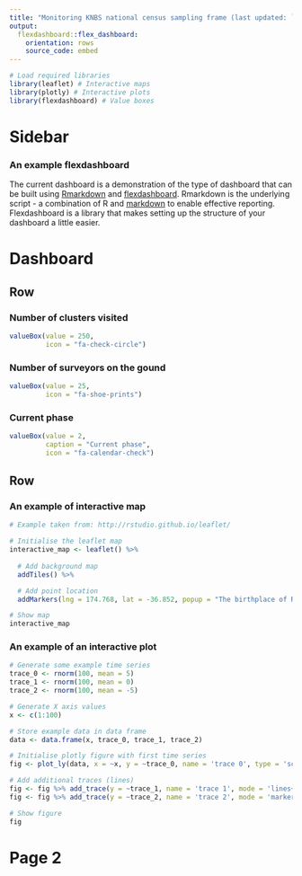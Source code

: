 ---
title: "Monitoring KNBS national census sampling frame (last updated: `r format(Sys.Date(), '%d %b %Y')`)"
output: 
  flexdashboard::flex_dashboard:
    orientation: rows
    source_code: embed
---

```{r preparation}
# Load required libraries
library(leaflet) # Interactive maps
library(plotly) # Interactive plots
library(flexdashboard) # Value boxes
```

Sidebar {.sidebar}
=======================================================================

### An example flexdashboard

The current dashboard is a demonstration of the type of dashboard that can be built using [Rmarkdown](https://rmarkdown.rstudio.com/lesson-1.html) and [flexdashboard](https://pkgs.rstudio.com/flexdashboard/). Rmarkdown is the underlying script - a combination of R and [markdown](https://opensource.com/article/19/9/introduction-markdown) to enable effective reporting. Flexdashboard is a library that makes setting up the structure of your dashboard a little easier.


Dashboard
=======================================================================

Row
-----------------------------------------------------------------------

### Number of clusters visited {.value-box}

```{r number clusters}
valueBox(value = 250, 
         icon = "fa-check-circle")
```

### Number of surveyors on the gound {.value-box}

```{r number surveyors}
valueBox(value = 25, 
         icon = "fa-shoe-prints")
```

### Current phase {.value-box}

```{r current phase}
valueBox(value = 2, 
         caption = "Current phase", 
         icon = "fa-calendar-check")
```

Row
-----------------------------------------------------------------------

### An example of interactive map

```{r leaflet map}
# Example taken from: http://rstudio.github.io/leaflet/

# Initialise the leaflet map
interactive_map <- leaflet() %>%
  
  # Add background map
  addTiles() %>%

  # Add point location
  addMarkers(lng = 174.768, lat = -36.852, popup = "The birthplace of R")

# Show map
interactive_map
```

### An example of an interactive plot

```{r plot plot}
# Generate some example time series
trace_0 <- rnorm(100, mean = 5)
trace_1 <- rnorm(100, mean = 0)
trace_2 <- rnorm(100, mean = -5)

# Generate X axis values
x <- c(1:100)

# Store example data in data frame
data <- data.frame(x, trace_0, trace_1, trace_2)

# Initialise plotly figure with first time series
fig <- plot_ly(data, x = ~x, y = ~trace_0, name = 'trace 0', type = 'scatter', mode = 'lines')

# Add additional traces (lines)
fig <- fig %>% add_trace(y = ~trace_1, name = 'trace 1', mode = 'lines+markers') 
fig <- fig %>% add_trace(y = ~trace_2, name = 'trace 2', mode = 'markers')

# Show figure
fig
```

Page 2
=======================================================================

